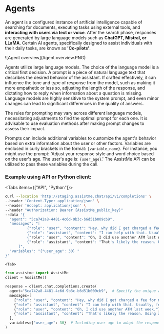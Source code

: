 # Agents

An agent is a configured instance of artificial intelligence capable of searching for documents, executing tasks using external tools, and **interacting with users via text or voice**. After the search phase, responses are generated by large language models such as **ChatGPT, Mistral, or LLaMA**. Certain AI agents, specifically designed to assist individuals with their daily tasks, are known as **'Co-pilots'**.

![Agent overview](Agent overview.PNG)

Agents utilize large language models. The choice of the language model is a critical first decision. A prompt is a piece of natural language text that describes the desired behavior of the assistant. If crafted effectively, it can influence the tone and type of response from the model, such as making it more empathetic or less so, adjusting the length of the response, and dictating how to reply when information about a question is missing. Language models are highly sensitive to the system prompt, and even minor changes can lead to significant differences in the quality of answers.

The rules for prompting may vary across different language models, necessitating adjustments to find the optimal prompt for each one. It is advisable to use evaluation methods after making prompt changes to assess their impact.

Prompts can include additional variables to customize the agent's behavior based on extra information about the user or other factors. Variables are enclosed in curly brackets in the format: `{variable_name}`. For instance, you might use the prompt: 'Adjust your response style and word choice based on the user's age. The user's age is: `{user_age}`.' The AssistMe API can be utilized to pass these variables during the call.


### Example using API or Python client:


<Tabs items={["API", "Python"]}>
  <Tab>
 
  ```bash
  curl --location 'http://staging.assistme.chat/api/v1/completions' \
  --header 'Content-Type: application/json' \
  --header 'Accept: application/json' \
  --header "Authorization: Bearer {AssistMe_public_key}"
  --data '{
    "agent": "5ca742a8-4481-4c6d-9b3c-b6d51b009cb9",
    "messages": "[
            {"role": "user", "content": "Hey, why did I get charged a fee for my checking account this month?"},
            {"role": "assistant", "content": "I can help with that. Usually, fees are for things like going below a minimum balance or using another bank's ATM. Did any of these happen recently?"},
            {"role": "user", "content": "Oh, I did use another ATM last week."},
            {"role": "assistant", "content": "That's likely the reason. Using an ATM from another bank can have a fee. To avoid this, try to use only ATMs from our bank. Anything else you need help with?"}
        ]",
    "variables": "{"user_age": 30} "
  }'
  ```
 
  </Tab>

    <Tab>

```python
from assistme import AssistMe
client = AssistMe()

response = client.chat.completions.create(
  agent="5ca742a8-4481-4c6d-9b3c-b6d51b009cb9",  # Specify the unique agent identifier
  messages=[
    {"role": "user", "content": "Hey, why did I get charged a fee for my checking account this month?"},
    {"role": "assistant", "content": "I can help with that. Usually, fees are for things like going below a minimum balance or using another bank's ATM. Did any of these happen recently?"},
    {"role": "user", "content": "Oh, I did use another ATM last week."},
    {"role": "assistant", "content": "That's likely the reason. Using an ATM from another bank can have a fee. To avoid this, try to use only ATMs from our bank. Anything else you need help with?"}
  ],
  variables={"user_age": 30}  # Including user age to adapt the response style
)
```
  </Tab>

  </Tabs>
